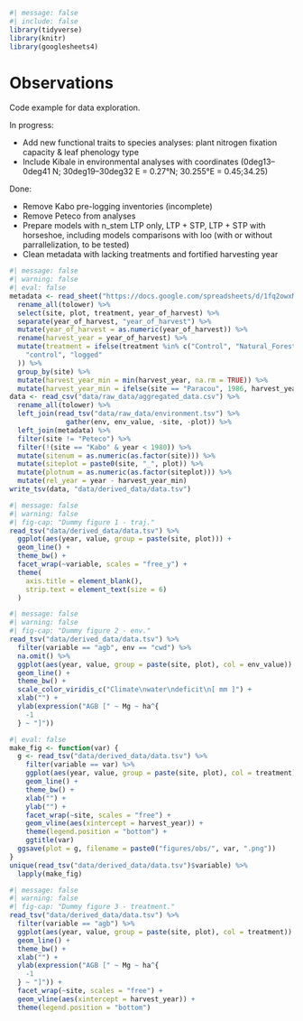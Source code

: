 ```r
#| message: false
#| include: false
library(tidyverse)
library(knitr)
library(googlesheets4)
```

# Observations {.unnumbered}

Code example for data exploration.

In progress:

-   Add new functional traits to species analyses: plant nitrogen fixation capacity & leaf phenology type
-   Include Kibale in environmental analyses with coordinates (0deg13–0deg41 N; 30deg19–30deg32 E = 0.27°N; 30.255°E = 0.45;34.25)

Done:

-   Remove Kabo pre-logging inventories (incomplete)
-   Remove Peteco from analyses
-   Prepare models with n_stem LTP only, LTP + STP, LTP + STP with horseshoe, including models comparisons with loo (with or without parrallelization, to be tested)
-   Clean metadata with lacking treatments and fortified harvesting year

```r
#| message: false
#| warning: false
#| eval: false
metadata <- read_sheet("https://docs.google.com/spreadsheets/d/1fq2owxMBLBwwibcdw2uQQFxnIhsMbaH4Qcj_xUwVvSQ/edit?gid=0#gid=0", col_types = "c") %>% # nolint
  rename_all(tolower) %>%
  select(site, plot, treatment, year_of_harvest) %>%
  separate(year_of_harvest, "year_of_harvest") %>%
  mutate(year_of_harvest = as.numeric(year_of_harvest)) %>%
  rename(harvest_year = year_of_harvest) %>%
  mutate(treatment = ifelse(treatment %in% c("Control", "Natural_Forest"),
    "control", "logged"
  )) %>%
  group_by(site) %>%
  mutate(harvest_year_min = min(harvest_year, na.rm = TRUE)) %>%
  mutate(harvest_year_min = ifelse(site == "Paracou", 1986, harvest_year_min))
data <- read_csv("data/raw_data/aggregated_data.csv") %>%
  rename_all(tolower) %>%
  left_join(read_tsv("data/raw_data/environment.tsv") %>%
              gather(env, env_value, -site, -plot)) %>%
  left_join(metadata) %>%
  filter(site != "Peteco") %>%
  filter(!(site == "Kabo" & year < 1980)) %>%
  mutate(sitenum = as.numeric(as.factor(site))) %>%
  mutate(siteplot = paste0(site, "_", plot)) %>%
  mutate(plotnum = as.numeric(as.factor(siteplot))) %>%
  mutate(rel_year = year - harvest_year_min)
write_tsv(data, "data/derived_data/data.tsv")
```

```r
#| message: false
#| warning: false
#| fig-cap: "Dummy figure 1 - traj."
read_tsv("data/derived_data/data.tsv") %>%
  ggplot(aes(year, value, group = paste(site, plot))) +
  geom_line() +
  theme_bw() +
  facet_wrap(~variable, scales = "free_y") +
  theme(
    axis.title = element_blank(),
    strip.text = element_text(size = 6)
  )
```

```r
#| message: false
#| warning: false
#| fig-cap: "Dummy figure 2 - env."
read_tsv("data/derived_data/data.tsv") %>%
  filter(variable == "agb", env == "cwd") %>%
  na.omit() %>%
  ggplot(aes(year, value, group = paste(site, plot), col = env_value)) +
  geom_line() +
  theme_bw() +
  scale_color_viridis_c("Climate\nwater\ndeficit\n[ mm ]") +
  xlab("") +
  ylab(expression("AGB [" ~ Mg ~ ha^{
    -1
  } ~ "]"))
```

```r
#| eval: false
make_fig <- function(var) {
  g <- read_tsv("data/derived_data/data.tsv") %>%
    filter(variable == var) %>%
    ggplot(aes(year, value, group = paste(site, plot), col = treatment)) +
    geom_line() +
    theme_bw() +
    xlab("") +
    ylab("") +
    facet_wrap(~site, scales = "free") +
    geom_vline(aes(xintercept = harvest_year)) +
    theme(legend.position = "bottom") +
    ggtitle(var)
  ggsave(plot = g, filename = paste0("figures/obs/", var, ".png"))
}
unique(read_tsv("data/derived_data/data.tsv")$variable) %>%
  lapply(make_fig)
```

```r
#| message: false
#| warning: false
#| fig-cap: "Dummy figure 3 - treatment."
read_tsv("data/derived_data/data.tsv") %>%
  filter(variable == "agb") %>%
  ggplot(aes(year, value, group = paste(site, plot), col = treatment)) +
  geom_line() +
  theme_bw() +
  xlab("") +
  ylab(expression("AGB [" ~ Mg ~ ha^{
    -1
  } ~ "]")) +
  facet_wrap(~site, scales = "free") +
  geom_vline(aes(xintercept = harvest_year)) +
  theme(legend.position = "bottom")
```
